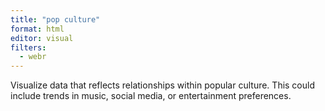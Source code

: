 ```yaml
---
title: "pop culture"
format: html
editor: visual
filters:
  - webr
---
```


Visualize data that reflects relationships within popular culture. This could include trends in music, social media, or entertainment preferences.